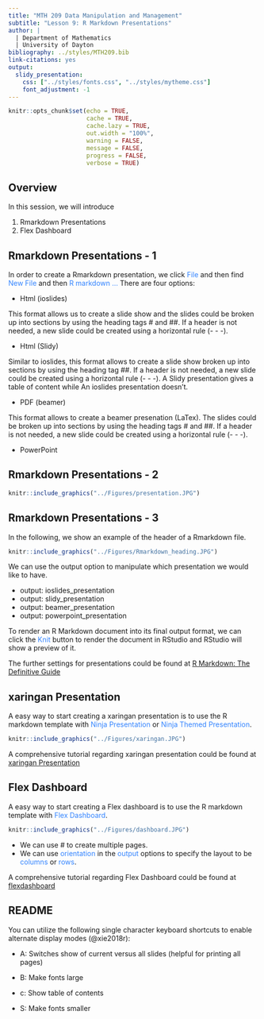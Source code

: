 ```yaml
---
title: "MTH 209 Data Manipulation and Management"
subtitle: "Lesson 9: R Markdown Presentations" 
author: |
  | Department of Mathematics
  | University of Dayton
bibliography: ../styles/MTH209.bib
link-citations: yes
output: 
  slidy_presentation:
    css: ["../styles/fonts.css", "../styles/mytheme.css"]
    font_adjustment: -1
---
```

  
```r
knitr::opts_chunk$set(echo = TRUE,
                      cache = TRUE,
                      cache.lazy = TRUE,
                      out.width = "100%",
                      warning = FALSE,
                      message = FALSE,
                      progress = FALSE,
                      verbose = TRUE)
```

## Overview

In this session, we will introduce 

1. Rmarkdown Presentations
2. Flex Dashboard


<head>
    <base target="_blank">
</head>


## Rmarkdown Presentations - 1

In order to create a Rmarkdown presentation, we click <span Style="color:#3384FF">File</span> and then find <span Style="color:#3384FF">New File</span> and then <span Style="color:#3384FF">R markdown ...</span> There are four options:

- Html (ioslides)

This format allows us to create a slide show and the slides could be broken up into sections by using the heading tags # and ##. If a header is not needed, a new slide could be created using a horizontal rule (- - -).

- Html (Slidy)

Similar to ioslides, this format allows to create a slide show broken up into sections by using the heading tag ##. If a header is not needed, a new slide could be created using a horizontal rule (- - -). A Slidy presentation gives a table of content while An ioslides presentation doesn't.  

- PDF (beamer)

This format allows to create a beamer presenation (LaTex). The slides could be broken up into sections by using the heading tags # and ##. If a header is not needed, a new slide could be created using a horizontal rule (- - -).

- PowerPoint


## Rmarkdown Presentations - 2

```r
knitr::include_graphics("../Figures/presentation.JPG")
```

## Rmarkdown Presentations - 3

In the following, we show an example of the header of a Rmarkdown file. 
```r
knitr::include_graphics("../Figures/Rmarkdown_heading.JPG")
```

We can use the output option to manipulate which presentation we would like to have. 

- output: ioslides_presentation
- output: slidy_presentation
- output: beamer_presentation
- output: powerpoint_presentation

To render an R Markdown document into its final output format, we can click the <span Style="color:#3384FF">Knit</span> button to render the document in RStudio and RStudio will show a preview of it. 

The further settings for presentations could be found at [R Markdown: The Definitive Guide](https://bookdown.org/yihui/rmarkdown/presentations.html)


## xaringan Presentation

A easy way to start creating a xaringan presentation is to use the R markdown template with <span Style="color:#3384FF">Ninja Presentation</span> or <span Style="color:#3384FF">Ninja Themed Presentation</span>.

```r
knitr::include_graphics("../Figures/xaringan.JPG")
```

A comprehensive tutorial regarding xaringan presentation could be found at [xaringan Presentation](https://bookdown.org/yihui/rmarkdown/xaringan.html)


## Flex Dashboard

A easy way to start creating a Flex dashboard is to use the R markdown template with <span Style="color:#3384FF">Flex Dashboard</span>.

```r
knitr::include_graphics("../Figures/dashboard.JPG")
```

- We can use # to create multiple pages. 
- We can use <span Style="color:#3384FF">orientation</span> in the <span Style="color:#3384FF">output</span> options to specify the layout to be <span Style="color:#3384FF">columns</span> or <span Style="color:#3384FF">rows</span>. 

A comprehensive tutorial regarding Flex Dashboard could be found at [flexdashboard](https://pkgs.rstudio.com/flexdashboard/)


## README

You can utilize the following single character keyboard shortcuts to enable alternate display modes (@xie2018r):

* A: Switches show of current versus all slides (helpful for printing all pages)

* B: Make fonts large

* c: Show table of contents

* S: Make fonts smaller






